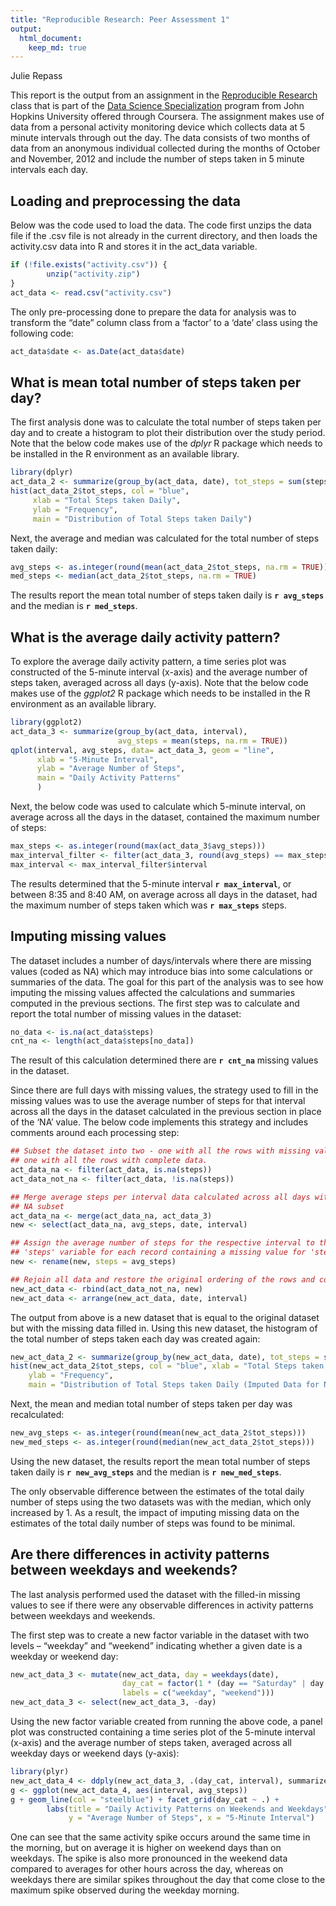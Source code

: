 ```yaml
---
title: "Reproducible Research: Peer Assessment 1"
output: 
  html_document:
    keep_md: true
---
```

Julie Repass

This report is the output from an assignment in the [Reproducible Research](https://www.coursera.org/course/repdata) class that is part of the [Data Science Specialization](https://www.coursera.org/specializations/jhudatascience) program from John Hopkins University offered through Coursera.  The assignment makes use of data from a personal activity monitoring device which collects data at 5 minute intervals through out the day. The data consists of two months of data from an anonymous individual collected during the months of October and November, 2012 and include the number of steps taken in 5 minute intervals each day.

## Loading and preprocessing the data

Below was the code used to load the data.  The code first unzips the data file if the .csv 
file is not already in the current directory, and then loads the activity.csv data into R
and stores it in the act_data variable.

```r
if (!file.exists("activity.csv")) {
        unzip("activity.zip")
}
act_data <- read.csv("activity.csv")
```

The only pre-processing done to prepare the data for analysis was to transform the "date" column class from a 'factor' to a 'date' class using the following code:

```r
act_data$date <- as.Date(act_data$date)
```

## What is mean total number of steps taken per day?

The first analysis done was to calculate the total number of steps taken per day and to create a histogram to plot their distribution over the study period. Note that the below code makes use of the *dplyr* R package which needs to be installed in the R environment as an available library. 

```r
library(dplyr)
act_data_2 <- summarize(group_by(act_data, date), tot_steps = sum(steps))
hist(act_data_2$tot_steps, col = "blue", 
     xlab = "Total Steps taken Daily", 
     ylab = "Frequency", 
     main = "Distribution of Total Steps taken Daily")
```

Next, the average and median was calculated for the total number of steps taken daily:

```r
avg_steps <- as.integer(round(mean(act_data_2$tot_steps, na.rm = TRUE)))
med_steps <- median(act_data_2$tot_steps, na.rm = TRUE)
```

The results report the mean total number of steps taken daily is **`r avg_steps`** and the median is **`r med_steps`**.

## What is the average daily activity pattern?

To explore the average daily activity pattern, a time series plot was constructed of the 5-minute interval (x-axis) and the average number of steps taken, averaged across all days (y-axis). Note that the below code makes use of the *ggplot2* R package which needs to be installed in the R environment as an available library. 

```r
library(ggplot2)
act_data_3 <- summarize(group_by(act_data, interval), 
                        avg_steps = mean(steps, na.rm = TRUE))
qplot(interval, avg_steps, data= act_data_3, geom = "line", 
      xlab = "5-Minute Interval", 
      ylab = "Average Number of Steps",
      main = "Daily Activity Patterns"
      )
```

Next, the below code was used to calculate which 5-minute interval, on average across all the days in the dataset, contained the maximum number of steps:

```r
max_steps <- as.integer(round(max(act_data_3$avg_steps)))
max_interval_filter <- filter(act_data_3, round(avg_steps) == max_steps)
max_interval <- max_interval_filter$interval
```

The results determined that the 5-minute interval **`r max_interval`**, or between 8:35 and 8:40 AM, on average across all days in the dataset, had the maximum number of steps taken which was **`r max_steps`** steps.

## Imputing missing values

The dataset includes a number of days/intervals where there are missing values (coded as NA) which may introduce bias into some calculations or summaries of the data. The goal for this part of the analysis was to see how imputing the missing values affected the calculations and summaries computed in the previous sections. 
The first step was to calculate and report the total number of missing values in the dataset: 

```r
no_data <- is.na(act_data$steps)
cnt_na <- length(act_data$steps[no_data])
```

The result of this calculation determined there are **`r cnt_na`** missing values in the dataset.

Since there are full days with missing values, the strategy used to fill in the missing values was to use the average number of steps for that interval across all the days in the dataset calculated in the previous section in place of the 'NA' value. The below code implements this strategy and includes comments around each processing step:

```r
## Subset the dataset into two - one with all the rows with missing values and
## one with all the rows with complete data.
act_data_na <- filter(act_data, is.na(steps))
act_data_not_na <- filter(act_data, !is.na(steps))

## Merge average steps per interval data calculated across all days with the 
## NA subset
act_data_na <- merge(act_data_na, act_data_3)
new <- select(act_data_na, avg_steps, date, interval)

## Assign the average number of steps for the respective interval to the 
## 'steps' variable for each record containing a missing value for 'steps'.
new <- rename(new, steps = avg_steps)

## Rejoin all data and restore the original ordering of the rows and columns.
new_act_data <- rbind(act_data_not_na, new)
new_act_data <- arrange(new_act_data, date, interval)
```

The output from above is a new dataset that is equal to the original dataset but with the missing data filled in.  Using this new dataset, the histogram of the total number of steps taken each day was created again:

```r
new_act_data_2 <- summarize(group_by(new_act_data, date), tot_steps = sum(steps))
hist(new_act_data_2$tot_steps, col = "blue", xlab = "Total Steps taken Daily", 
    ylab = "Frequency", 
    main = "Distribution of Total Steps taken Daily (Imputed Data for NA)")
```

Next, the mean and median total number of steps taken per day was recalculated: 

```r
new_avg_steps <- as.integer(round(mean(new_act_data_2$tot_steps)))
new_med_steps <- as.integer(round(median(new_act_data_2$tot_steps)))
```

Using the new dataset, the results report the mean total number of steps taken daily is **`r new_avg_steps`** and the median is **`r new_med_steps`**.

The only observable difference between the estimates of the total daily number of steps using the two datasets was with the median, which only increased by 1.  As a result, the impact of imputing missing data on the estimates of the total daily number of steps was found to be minimal.

## Are there differences in activity patterns between weekdays and weekends?

The last analysis performed used the dataset with the filled-in missing values to see if there were any observable differences in activity patterns between weekdays and weekends. 

The first step was to create a new factor variable in the dataset with two levels – “weekday” and “weekend” indicating whether a given date is a weekday or weekend day:

```r
new_act_data_3 <- mutate(new_act_data, day = weekdays(date),
                         day_cat = factor(1 * (day == "Saturday" | day == "Sunday"), 
                         labels = c("weekday", "weekend")))
new_act_data_3 <- select(new_act_data_3, -day)
```

Using the new factor variable created from running the above code, a panel plot was constructed containing a time series plot of the 5-minute interval (x-axis) and the average number of steps taken, averaged across all weekday days or weekend days (y-axis):

```r
library(plyr)
new_act_data_4 <- ddply(new_act_data_3, .(day_cat, interval), summarize, avg_steps = mean(steps))
g <- ggplot(new_act_data_4, aes(interval, avg_steps))
g + geom_line(col = "steelblue") + facet_grid(day_cat ~ .) + 
        labs(title = "Daily Activity Patterns on Weekends and Weekdays", 
             y = "Average Number of Steps", x = "5-Minute Interval") 
```

One can see that the same activity spike occurs around the same time in the morning, but on average it is higher on weekend days than on weekdays.  The spike is also more pronounced in the weekend data compared to averages for other hours across the day, whereas on weekdays there are similar spikes throughout the day that come close to the maximum spike observed during the weekday morning.

